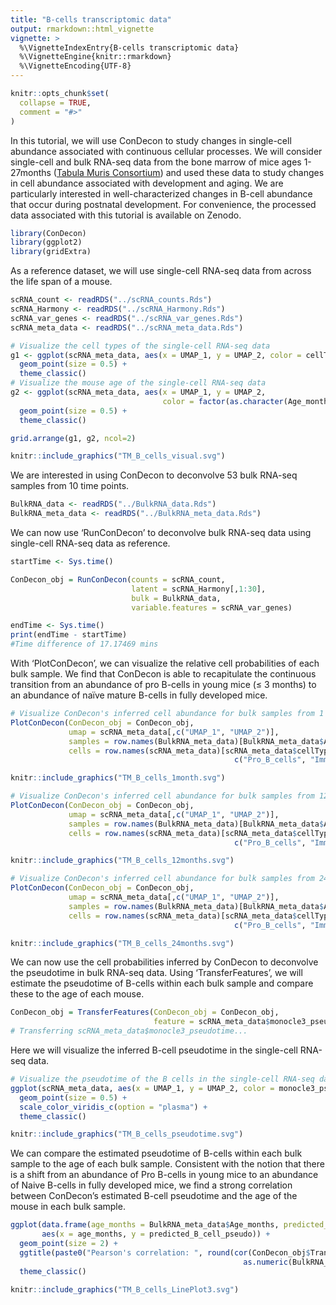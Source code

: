 ```yaml
---
title: "B-cells transcriptomic data"
output: rmarkdown::html_vignette
vignette: >
  %\VignetteIndexEntry{B-cells transcriptomic data}
  %\VignetteEngine{knitr::rmarkdown}
  %\VignetteEncoding{UTF-8}
---
```


```r
knitr::opts_chunk$set(
  collapse = TRUE,
  comment = "#>"
)
```


In this tutorial, we will use ConDecon to study changes in single-cell abundance associated with continuous cellular processes. We will consider single-cell and bulk RNA-seq data from the bone marrow of mice ages 1-27months ([Tabula Muris Consortium](https://doi.org/10.1038/s41586-020-2496-1)) and used these data to study changes in cell abundance associated with development and aging. We are particularly interested in well-characterized changes in B-cell abundance that occur during postnatal development. For convenience, the processed data associated with this tutorial is available on Zenodo.


```r
library(ConDecon)
library(ggplot2)
library(gridExtra)
```


As a reference dataset, we will use single-cell RNA-seq data from across the life span of a mouse. 

```r
scRNA_count <- readRDS("../scRNA_counts.Rds")
scRNA_Harmony <- readRDS("../scRNA_Harmony.Rds")
scRNA_var_genes <- readRDS("../scRNA_var_genes.Rds")
scRNA_meta_data <- readRDS("../scRNA_meta_data.Rds")
```

```r
# Visualize the cell types of the single-cell RNA-seq data
g1 <- ggplot(scRNA_meta_data, aes(x = UMAP_1, y = UMAP_2, color = cellType)) + 
  geom_point(size = 0.5) + 
  theme_classic()
# Visualize the mouse age of the single-cell RNA-seq data
g2 <- ggplot(scRNA_meta_data, aes(x = UMAP_1, y = UMAP_2, 
                                  color = factor(as.character(Age_months), levels = c(3,18,24)))) + 
  geom_point(size = 0.5) + 
  theme_classic()

grid.arrange(g1, g2, ncol=2)
```
```r
knitr::include_graphics("TM_B_cells_visual.svg")
```


We are interested in using ConDecon to deconvolve 53 bulk RNA-seq samples from 10 time points.

```r
BulkRNA_data <- readRDS("../BulkRNA_data.Rds")
BulkRNA_meta_data <- readRDS("../BulkRNA_meta_data.Rds")
```


We can now use 'RunConDecon' to deconvolve bulk RNA-seq data using single-cell RNA-seq data as reference.

```r
startTime <- Sys.time()

ConDecon_obj = RunConDecon(counts = scRNA_count, 
                           latent = scRNA_Harmony[,1:30], 
                           bulk = BulkRNA_data, 
                           variable.features = scRNA_var_genes)

endTime <- Sys.time()
print(endTime - startTime)
#Time difference of 17.17469 mins
```


With 'PlotConDecon', we can visualize the relative cell probabilities of each bulk sample. We find that ConDecon is able to recapitulate the continuous transition from an abundance of pro B-cells in young mice (≤ 3 months) to an abundance of naïve mature B-cells in fully developed mice.

```r
# Visualize ConDecon's inferred cell abundance for bulk samples from 1 month
PlotConDecon(ConDecon_obj = ConDecon_obj, 
             umap = scRNA_meta_data[,c("UMAP_1", "UMAP_2")], 
             samples = row.names(BulkRNA_meta_data)[BulkRNA_meta_data$Age_months == 1], 
             cells = row.names(scRNA_meta_data)[scRNA_meta_data$cellType %in% 
                                                  c("Pro_B_cells", "Immature_B_cells", "late pro-B cell", "Naive_B_cells", "Precursor_B_cells")])
```
```r
knitr::include_graphics("TM_B_cells_1month.svg")
```

```r
# Visualize ConDecon's inferred cell abundance for bulk samples from 12 months
PlotConDecon(ConDecon_obj = ConDecon_obj, 
             umap = scRNA_meta_data[,c("UMAP_1", "UMAP_2")], 
             samples = row.names(BulkRNA_meta_data)[BulkRNA_meta_data$Age_months == 12], 
             cells = row.names(scRNA_meta_data)[scRNA_meta_data$cellType %in% 
                                                  c("Pro_B_cells", "Immature_B_cells", "late pro-B cell", "Naive_B_cells", "Precursor_B_cells")])
```
```r
knitr::include_graphics("TM_B_cells_12months.svg")
```

```r
# Visualize ConDecon's inferred cell abundance for bulk samples from 24 months
PlotConDecon(ConDecon_obj = ConDecon_obj, 
             umap = scRNA_meta_data[,c("UMAP_1", "UMAP_2")], 
             samples = row.names(BulkRNA_meta_data)[BulkRNA_meta_data$Age_months == 24], 
             cells = row.names(scRNA_meta_data)[scRNA_meta_data$cellType %in% 
                                                  c("Pro_B_cells", "Immature_B_cells", "late pro-B cell", "Naive_B_cells", "Precursor_B_cells")])
```
```r
knitr::include_graphics("TM_B_cells_24months.svg")
```


We can now use the cell probabilities inferred by ConDecon to deconvolve the pseudotime in bulk RNA-seq data. Using 'TransferFeatures', we will estimate the pseudotime of B-cells within each bulk sample and compare these to the age of each mouse.

```r
ConDecon_obj = TransferFeatures(ConDecon_obj = ConDecon_obj, 
                                feature = scRNA_meta_data$monocle3_pseudotime)
# Transferring scRNA_meta_data$monocle3_pseudotime... 
```

Here we will visualize the inferred B-cell pseudotime in the single-cell RNA-seq data.


```r
# Visualize the pseudotime of the B cells in the single-cell RNA-seq data
ggplot(scRNA_meta_data, aes(x = UMAP_1, y = UMAP_2, color = monocle3_pseudotime)) + 
  geom_point(size = 0.5) + 
  scale_color_viridis_c(option = "plasma") +
  theme_classic()
```
```r
knitr::include_graphics("TM_B_cells_pseudotime.svg")
```

We can compare the estimated pseudotime of B-cells within each bulk sample to the age of each bulk sample. Consistent with the notion that there is a shift from an abundance of Pro B-cells in young mice to an abundance of Naive B-cells in fully developed mice, we find a strong correlation between ConDecon's estimated B-cell pseudotime and the age of the mouse in each bulk sample.


```r
ggplot(data.frame(age_months = BulkRNA_meta_data$Age_months, predicted_B_cell_pseudo = ConDecon_obj$TransferFeatures[1,]), 
       aes(x = age_months, y = predicted_B_cell_pseudo)) + 
  geom_point(size = 2) + 
  ggtitle(paste0("Pearson's correlation: ", round(cor(ConDecon_obj$TransferFeatures[1,], 
                                                    as.numeric(BulkRNA_meta_data$Age_months)), 2))) +
  theme_classic()
```
```r
knitr::include_graphics("TM_B_cells_LinePlot3.svg")
```

